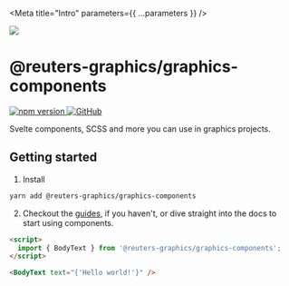 
<Meta title="Intro" parameters={{ ...parameters }} />

![](https://graphics.thomsonreuters.com/style-assets/images/logos/reuters-graphics-logo/svg/graphics-logo-color-dark.svg)

# @reuters-graphics/graphics-components

<p>
  <a href="https://www.npmjs.com/package/@reuters-graphics/graphics-components">
    <img
      src="https://badge.fury.io/js/@reuters-graphics%2Fgraphics-components.svg"
      alt="npm version"
      style={{ display: 'inline-block', margin: '0 5px 0 0' }}
    />
  </a>
  <a href="https://github.com/reuters-graphics/graphics-components">
    <img
      src="https://badgen.net/badge/icon/GitHub?icon=github&label"
      alt="GitHub"
      style={{ display: 'inline-block', margin: '0 5px 0 0' }}
    />
  </a>
</p>

Svelte components, SCSS and more you can use in graphics projects.

## Getting started

1. Install

```bash
yarn add @reuters-graphics/graphics-components
```

2. Checkout the [guides](?path=/docs/guides-using-these-docs--page), if you haven't, or dive straight into the docs to start using components.

```html
<script>
  import { BodyText } from '@reuters-graphics/graphics-components';
</script>

<BodyText text="{'Hello world!'}" />
```
